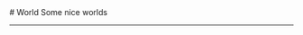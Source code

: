 
<BaseLayout title="Project">
  <BaseCard title="Project">
# World 
Some nice worlds

---

  </BaseCard>
  <ProjectCard
    title="Ricocheive"
    image="https://picture.gptkong.com/20250113/1023d539916a60475495ddf9f9f01053d6.jpg"
    desc="Deep pulsation"
    url="https://vrchat.com/home/world/wrld_ad12ab9a-6cf1-42af-b9aa-b6fd4973e290/info"
    badge="room"
    target="_self"
  />
  <ProjectCard
    title="消えたあなたと' 止まっている春が-Spring And U"
    image="https://picture.gptkong.com/20250113/10200cb4b4314949de88d4bd83b1526486.png"
    desc="静谧的画室"
    url="https://vrchat.com/home/world/wrld_a7464c28-ebaf-4463-994e-4e13f6144a0f/info"
    badge="relax"
    target="_self"
  />
  <ProjectCard
    title="lonely-stay with me-"
    image="https://img.picui.cn/free/2025/01/12/678365956a2ac.jpg"
    desc="クリア時間は約1時間です。一人または二人推奨です。ルート分岐があります。日本語のみ対応"
    url="https://vrchat.com/home/world/wrld_6bb80885-9077-4334-b8f5-9e19dd7e911e/info"
    badge="horror"
    target="_self"
  />
  <ProjectCard
    title="Static․"
    image="https://picture.gptkong.com/20250112/14220e71aa5237419fa2d91aa82569400c.jpg"
    desc="room "
    url="https://vrchat.com/home/world/wrld_3fb9b03a-1138-4a85-a917-5955489c3aec/info"
    badge="light"
    target="_self"
  />
  <ProjectCard
    title="Ever After"
    image="https://picture.gptkong.com/20250112/1410f9ffaf13934dfca0bc77e1b808d3b2.jpg"
    desc="一扇门 《Suzume》 "
    url="https://vrchat.com/home/world/wrld_5c9de902-a669-42bc-8527-a427dfe3ae0c/info"
    badge="anime"
    target="_self"
  />
  <ProjectCard
    title="神籬の霊峰-Sacred mountain of Shinto"
    image="https://picture.gptkong.com/20250111/2304cfb1cab41a4ffaa31cae509d3e8898.png"
    desc="山林之中的神寺"
    url="https://vrchat.com/home/world/wrld_9f62f548-de30-44a6-9cee-3920137f77cb/info"
    badge="japan"
    target="_self"
  />
  <ProjectCard
    title="小雨のあの日-A drizzly day"
    image="https://picture.gptkong.com/20250111/225318e97f3dde494baeaf85ceebc2a7e8.jpg"
    desc="已经基本废弃了的小巷，不如驻足一会儿，放松一下吧"
    url="https://vrchat.com/home/world/wrld_269fa2ee-33e6-4505-b44f-fd1b3e4b6262/info"
    badge="alley"
    target="_self"
  /> 
</BaseLayout>
